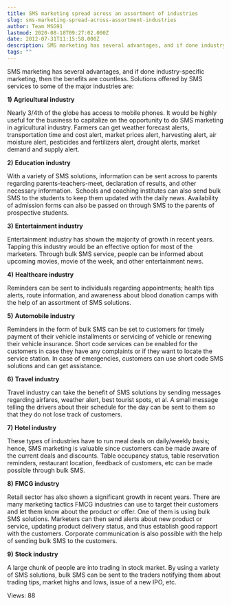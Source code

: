 ```yaml
---
title: SMS marketing spread across an assortment of industries
slug: sms-marketing-spread-across-assortment-industries
author: Team MSG91
lastmod: 2020-08-18T09:27:02.000Z
date: 2012-07-31T11:15:58.000Z
description: SMS marketing has several advantages, and if done industry-specific marketing, then the benefits are countless. Solutions offered by SMS services to some of the major industries are
tags: ""
---
```


SMS marketing has several advantages, and if done industry-specific marketing, then the benefits are countless. Solutions offered by SMS services to some of the major industries are:


**1)** **Agricultural industry**


Nearly 3/4th of the globe has access to mobile phones. It would be highly useful for the business to capitalize on the opportunity to do SMS marketing in agricultural industry. Farmers can get weather forecast alerts, transportation time and cost alert, market prices alert, harvesting alert, air moisture alert, pesticides and fertilizers alert, drought alerts, market demand and supply alert.


**2)** **Education industry**


With a variety of SMS solutions, information can be sent across to parents regarding parents-teachers-meet, declaration of results, and other necessary information.  Schools and coaching institutes can also send bulk SMS to the students to keep them updated with the daily news. Availability of admission forms can also be passed on through SMS to the parents of prospective students.


**3)** **Entertainment industry**


Entertainment industry has shown the majority of growth in recent years. Tapping this industry would be an effective option for most of the marketers. Through bulk SMS service, people can be informed about upcoming movies, movie of the week, and other entertainment news.


**4)** **Healthcare industry**


Reminders can be sent to individuals regarding appointments; health tips alerts, route information, and awareness about blood donation camps with the help of an assortment of SMS solutions.


**5)** **Automobile industry**


Reminders in the form of bulk SMS can be set to customers for timely payment of their vehicle installments or servicing of vehicle or renewing their vehicle insurance. Short code services can be enabled for the customers in case they have any complaints or if they want to locate the service station. In case of emergencies, customers can use short code SMS solutions and can get assistance.


**6)** **Travel industry**


Travel industry can take the benefit of SMS solutions by sending messages regarding airfares, weather alert, best tourist spots, et al. A small message telling the drivers about their schedule for the day can be sent to them so that they do not lose track of customers.


**7)** **Hotel industry**


These types of industries have to run meal deals on daily/weekly basis; hence, SMS marketing is valuable since customers can be made aware of the current deals and discounts. Table occupancy status, table reservation reminders, restaurant location, feedback of customers, etc can be made possible through bulk SMS.


**8)** **FMCG industry**


Retail sector has also shown a significant growth in recent years. There are many marketing tactics FMCG industries can use to target their customers and let them know about the product or offer. One of them is using bulk SMS solutions. Marketers can then send alerts about new product or service, updating product delivery status, and thus establish good rapport with the customers. Corporate communication is also possible with the help of sending bulk SMS to the customers.


**9)** **Stock industry**


A large chunk of people are into trading in stock market. By using a variety of SMS solutions, bulk SMS can be sent to the traders notifying them about trading tips, market highs and lows, issue of a new IPO, etc.


 Views: 88


